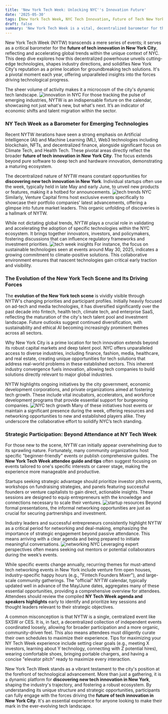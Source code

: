 ```yaml
---
title: 'New York Tech Week: Unlocking NYC''s Innovation Future'
date: '2025-05-30'
tags: [New York Tech Week, NYC Tech Innovation, Future of Tech New York, Emerging Technologies NYC, New York Tech Scene, NYC Startups, Tech Networking NYC, AI New York, Web3 NYC]
draft: false
summary: 'New York Tech Week is a vital, decentralized barometer for the future of tech innovation in New York City, showcasing emerging technologies, shaping industry directions, and solidifying the city''s standing as a leading global tech hub.'
---
```


New York Tech Week (NYTW) transcends a mere series of events; it serves as a critical barometer for the **future of tech innovation in New York City**, reflecting and accelerating global trends within the unique context of NYC. This deep dive explores how this decentralized powerhouse unveils cutting-edge technologies, shapes industry directions, and solidifies New York City's reputation as a prime location for groundbreaking tech solutions. It's a pivotal moment each year, offering unparalleled insights into the forces driving technological progress.

The sheer volume of activity makes it a microcosm of the city's dynamic tech landscape.
![innovation in NYC](image_url_1.jpg)
For those tracking the pulse of emerging industries, NYTW is an indispensable fixture on the calendar, showcasing not just what's new, but what's next. It’s an indicator of economic shifts and talent migration within the sector.

### NY Tech Week as a Barometer for Emerging Technologies

Recent NYTW iterations have seen a strong emphasis on Artificial Intelligence (AI) and Machine Learning (ML), Web3 technologies including blockchain, NFTs, and decentralized finance, alongside significant focus on Climate Tech, and Health Tech. These pivotal areas directly reflect the broader **future of tech innovation in New York City**. The focus extends beyond pure software to deep tech and hardware innovation, demonstrating a maturing ecosystem.

The decentralized nature of NYTW means constant opportunities for **discovering new tech innovation in New York**. Individual startups often use the week, typically held in late May and early June, to unveil new products or features, making it a hotbed for announcements.
![tech trends NYC](image_url_2.jpg)
Similarly, Venture Capital firms host exclusive events specifically to showcase their portfolio companies' latest advancements, offering a glimpse into future market leaders. This organic unfolding of discoveries is a hallmark of NYTW.

While not dictating global trends, NYTW plays a crucial role in validating and accelerating the adoption of specific technologies within the NYC ecosystem. It brings together innovators, investors, and policymakers, fostering discussions that can influence regulatory frameworks and investment priorities.
![tech week insights](image_url_3.jpg)
For instance, the focus on sustainable technologies seen at events around May 30, 2025, indicates a growing commitment to climate-positive solutions. This collaborative environment ensures that nascent technologies gain critical early traction and visibility.

### The Evolution of the New York Tech Scene and Its Driving Forces

The **evolution of the New York tech scene** is vividly visible through NYTW's changing priorities and participant profiles. Initially heavily focused on ad-tech and media technologies, it has diversified significantly over the past decade into fintech, health tech, climate tech, and enterprise SaaS, reflecting the maturation of the city's tech talent pool and investment landscape. Future outlooks suggest continued diversification, with sustainability and ethical AI becoming increasingly prominent themes across all sectors.

Why New York City is a prime location for tech innovation extends beyond its robust capital markets and deep talent pool. NYC offers unparalleled access to diverse industries, including finance, fashion, media, healthcare, and real estate, creating unique opportunities for tech solutions that address real-world problems in these established sectors. This inherent industry convergence fuels innovation, allowing tech companies to build solutions directly relevant to major global industries.

NYTW highlights ongoing initiatives by the city government, economic development corporations, and private organizations aimed at fostering tech growth. These include vital incubators, accelerators, and workforce development programs that provide essential support for burgeoning companies.
![NYC tech growth](image_url_4.jpg)
Many of these initiatives host events or maintain a significant presence during the week, offering resources and networking opportunities to new and established players alike. They underscore the collaborative effort to solidify NYC’s tech standing.

### Strategic Participation: Beyond Attendance at NY Tech Week

For those new to the scene, NYTW can initially appear overwhelming due to its sprawling nature. Fortunately, many community organizations host specific "beginner-friendly" events or publish comprehensive guides. The **New York Tech Week attendee guide and tips** often suggest focusing on events tailored to one's specific interests or career stage, making the experience more manageable and productive.

Startups seeking strategic advantage should prioritize investor pitch events, workshops on fundraising strategies, and panels featuring successful founders or venture capitalists to gain direct, actionable insights. These sessions are designed to equip entrepreneurs with the knowledge and connections necessary to scale their ventures.
![startup resources](image_url_5.jpg)
Beyond formal presentations, the informal networking opportunities are just as crucial for securing partnerships and investment.

Industry leaders and successful entrepreneurs consistently highlight NYTW as a critical period for networking and deal-making, emphasizing the importance of strategic engagement beyond passive attendance. This means arriving with a clear agenda and being prepared to initiate meaningful conversations.
![networking NYC](image_url_6.jpg)
Leveraging expert perspectives often means seeking out mentors or potential collaborators during the week’s events.

While specific events change annually, recurring themes for must-attend tech networking events in New York include venture firm open houses, industry-specific happy hours (e.g., "Fintech Founders Mixer"), and large-scale community gatherings. The "official" NYTW calendar, typically updated well in advance of the May/June dates, aggregates many of these essential opportunities, providing a comprehensive overview for attendees. Attendees should review the compiled **NY Tech Week agenda and speakers highlights** early to identify and prioritize key sessions and thought leaders relevant to their strategic objectives.

A common misconception is that NYTW is a single, centralized event like SXSW or CES. It is, in fact, a decentralized collection of independent events coordinated loosely, allowing for broader participation and a more organic, community-driven feel. This also means attendees must diligently curate their own schedules to maximize their experience. Tips for maximizing your NY Tech Week experience include setting clear goals (e.g., meeting X investors, learning about Y technology, connecting with Z potential hires), wearing comfortable shoes, bringing portable chargers, and having a concise "elevator pitch" ready to maximize every interaction.

New York Tech Week stands as a vibrant testament to the city's position at the forefront of technological advancement. More than just a gathering, it is a dynamic platform for **discovering new tech innovation in New York**, shaping the industry's trajectory, and fostering a robust ecosystem. By understanding its unique structure and strategic opportunities, participants can fully engage with the forces driving the **future of tech innovation in New York City**. It's an essential experience for anyone looking to make their mark in the ever-evolving tech landscape.